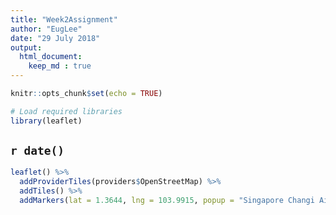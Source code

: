 ```yaml
---
title: "Week2Assignment"
author: "EugLee"
date: "29 July 2018"
output: 
  html_document:
    keep_md : true
---
```


```r
knitr::opts_chunk$set(echo = TRUE)
```

```r
# Load required libraries
library(leaflet)
```

## `r date()`
```r
leaflet() %>% 
  addProviderTiles(providers$OpenStreetMap) %>%
  addTiles() %>%
  addMarkers(lat = 1.3644, lng = 103.9915, popup = "Singapore Changi Airport")
```

